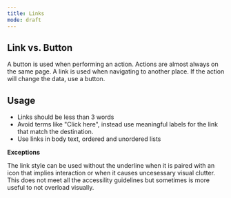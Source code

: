 ```yaml
---
title: Links
mode: draft
---
```


## Link vs. Button

A button is used when performing an action. Actions are almost always on the same page. A link is used when navigating to another place. If the action will change the data, use a button. 


## Usage

- Links should be less than 3 words
- Avoid terms like "Click here", instead use meaningful labels for the link that match the destination. 
- Use links in body text, ordered and unordered lists


**Exceptions**

The link style can be used without the underline when it is paired with an icon that implies interaction or when it causes uncesessary visual clutter. This does not meet all the accessility guidelines but sometimes is more useful to not overload visually. 
